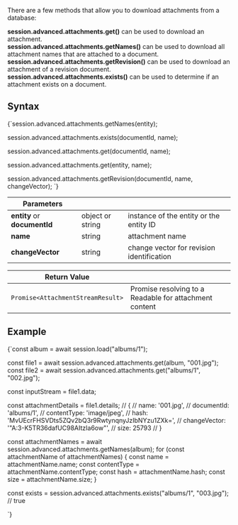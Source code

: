 
There are a few methods that allow you to download attachments from a database:   

**session.advanced.attachments.get()** can be used to download an attachment.   
**session.advanced.attachments.getNames()** can be used to download all attachment names that are attached to a document.   
**session.advanced.attachments.getRevision()** can be used to download an attachment of a revision document.   
**session.advanced.attachments.exists()** can be used to determine if an attachment exists on a document.   

## Syntax

<TabItem value="GetSyntax" label="GetSyntax">
<CodeBlock language="js">
{`session.advanced.attachments.getNames(entity);

session.advanced.attachments.exists(documentId, name);

session.advanced.attachments.get(documentId, name);

session.advanced.attachments.get(entity, name);

session.advanced.attachments.getRevision(documentId, name, changeVector);
`}
</CodeBlock>
</TabItem>

| Parameters | | |
| ------------- | ------------- | ----- |
| **entity** or **documentId** | object or string | instance of the entity or the entity ID |
| **name** | string | attachment name |
| **changeVector** | string | change vector for revision identification |

| Return Value | |
| ------------- | ------------- |
| `Promise<AttachmentStreamResult>` | Promise resolving to a Readable for attachment content |

## Example

<TabItem value="GetAttachment" label="GetAttachment">
<CodeBlock language="js">
{`const album = await session.load("albums/1");

const file1 = await session.advanced.attachments.get(album, "001.jpg");
const file2 = await session.advanced.attachments.get("albums/1", "002.jpg");

const inputStream = file1.data;

const attachmentDetails = file1.details;
//     \{ 
//       name: '001.jpg',
//       documentId: 'albums/1',
//       contentType: 'image/jpeg',
//       hash: 'MvUEcrFHSVDts5ZQv2bQ3r9RwtynqnyJzIbNYzu1ZXk=',
//       changeVector: '"A:3-K5TR36dafUC98AItzIa6ow"',
//       size: 25793 
//     \}

const attachmentNames = await session.advanced.attachments.getNames(album);
for (const attachmentName of attachmentNames) \{
    const name = attachmentName.name;
    const contentType = attachmentName.contentType;
    const hash = attachmentName.hash;
    const size = attachmentName.size;
\}

const exists = session.advanced.attachments.exists("albums/1", "003.jpg");
// true

`}
</CodeBlock>
</TabItem>


